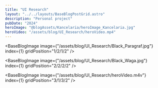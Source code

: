 ```yaml
---
title: "UI Research"
layout: "../../layouts/BaseBlogPostGrid.astro"
description: "Personal project"
pubDate: "2024"
heroImage: "@blogAssets/Kancelaria/heroImage_Kancelaria.jpg"
heroVideo: "/assets/blog/UI_Research/heroVideo.mp4"
---
```



<BaseBlogHeadTile
  index="1"
  title={frontmatter.title}
  date={frontmatter.pubDate}
  text="Personal project"
  gridPosition="1/1/1/3"
/>

<BaseBlogImage
  image={"/assets/blog/UI_Research/Black_Paragraf.jpg"}
  index={1}
  gridPosition="1/2/1/2"
/>

<BaseBlogImage
  image={"/assets/blog/UI_Research/Black_Waga.jpg"}
  index={1}
  gridPosition="2/2/2/2"
/>

<BaseBlogImage
  image={"/assets/blog/UI_Research/heroVideo.m4v"}
  index={1}
  gridPosition="3/1/3/2"
/>
